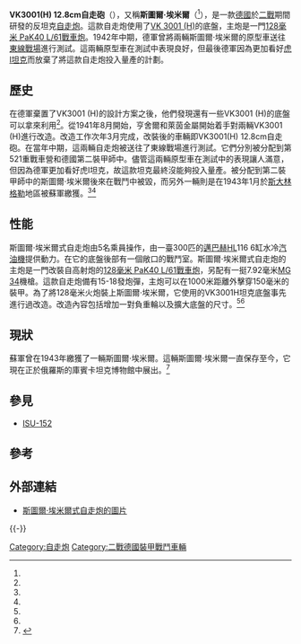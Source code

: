 {{noteTA
|G1=Military
}}
{{Infobox Weapon
|name=VK3001(H) 12.8cm自走砲 <ref name=FF>{{cite web|url=http://www.flamesofwar.com/hobby.aspx?art_id=1936|title=Dicker Max and Sturer Emil in Combat|accessdate=2014-08-24|archive-date=2020-09-22|archive-url=https://web.archive.org/web/20200922195912/https://www.flamesofwar.com/hobby.aspx?art_id=1936|dead-url=no}}</ref><br>斯圖爾·埃米爾 [[File:Flag_of_German_Reich_(1935–1945).svg|30px]]
|image=File:German heavy SP gun on VK3001(H) chassis.JPG
|image_size=300px 
|caption=現藏於[[庫賓卡坦克博物館|庫賓卡坦克博物館]]的斯圖爾·埃米爾式自走炮
|origin={{Flag|納粹德國}}
|type=[[自走炮|自走炮]]<br>[[驅逐戰車|驅逐戰車]]
<!-- Type selection -->
|is_ranged=
|is_bladed=
|is_explosive=
|is_artillery=
|is_vehicle=yes
|is_missile=
|is_UK=
<!-- Service history -->
|service= 1942-1943
|used_by={{Flag|納粹德國}}
|wars= [[第二次世界大戰|第二次世界大戰]]
<!-- Production history -->
|designer= 
|design_date= 1941
|manufacturer=
|unit_cost=
|production_date=1942
|number= 2輛
|variants= 
| spec_label=若非註明，數據來源為：<ref name=AP>{{cite web|url=http://www.achtungpanzer.com/heu.htm#128|title=12.8cm Selbstfahrlafette L/61(Panzerselbstfahrlafette V)"Sturer Emil / Stubborn Emil"|accessdate=2014-08-24|archive-date=2021-02-14|archive-url=https://web.archive.org/web/20210214055245/http://www.achtungpanzer.com/heu.htm#128|dead-url=no}}</ref>
<!-- General specifications -->
|weight= 35公噸
|length= 9.7米
|part_length= 
|width=3.16米
|height=2.7米
|diameter=
|crew= 5人
<!-- Vehicle/missile specifications -->
|armour= 15 - 50 毫米
|primary_armament=[[12.8厘米40年式高射炮|128毫米 PaK40 L/61]][[戰車炮|戰車炮]]
|secondary_armament=1挺7.92毫米[[MG_34|MG 34]]機槍
|engine=[[邁巴赫|邁巴赫]]HL116 6缸水冷[[汽油機|汽油機]]
|engine_power=300匹
|transmission=
|payload_capacity=
|fuel_capacity=450公升
|pw_ratio= 8.57匹/公噸
|suspension=
|clearance=
|vehicle_range=
|speed=25公里/時
|guidance=
}}
'''VK3001(H) 12.8cm自走砲'''（{{lang-de|12.8 cm Selbstfahrlafette auf VK3001(H)}}），又稱'''斯圖爾·埃米爾'''（{{lang-de| Sturer Emil}}<ref name=FF/>），是一款[[納粹德國|德國]]於[[第二次世界大战|二戰]]期間研發的反坦克[[自走炮|自走炮]]。這款自走炮使用了[[VK_3001_(H)|VK 3001 (H)]]的底盤，主炮是一門[[12.8厘米40年式高射炮|128毫米 PaK40 L/61]][[戰車炮|戰車炮]]。1942年中期，德軍曾將兩輛斯圖爾·埃米爾的原型車送往[[蘇德戰爭|東線戰場]]進行測試。這兩輛原型車在測試中表現良好，但最後德軍因為更加看好[[虎I坦克|虎I坦克]]而放棄了將這款自走炮投入量產的計劃。

==歷史==
在德軍棄置了VK3001 (H)的設計方案之後，他們發現還有一些VK3001 (H)的底盤可以拿來利用<ref name="Bradford2009"/>。從1941年8月開始，亨舍爾和萊茵金屬開始着手對兩輛VK3001 (H)進行改造。改造工作次年3月完成，改裝後的車輛即VK3001(H) 12.8cm自走砲。在當年中期，這兩輛自走炮被送往了東線戰場進行測試。它們分別被分配到第521重戰車營和德國第二裝甲師中。儘管這兩輛原型車在測試中的表現讓人滿意，但因為德軍更加看好虎I坦克，故這款坦克最終沒能夠投入量產。被分配到第二裝甲師中的斯圖爾·埃米爾後來在戰鬥中被毀，而另外一輛則是在1943年1月於[[斯大林格勒|斯大林格勒]]地區被蘇軍繳獲。<ref name=FF/><ref name=AP/>

==性能==
斯圖爾·埃米爾式自走炮由5名乘員操作，由一臺300匹的[[邁巴赫|邁巴赫]]HL116 6缸水冷[[汽油機|汽油機]]提供動力。在它的底盤後部有一個敞口的戰鬥室。斯圖爾·埃米爾式自走炮的主炮是一門改裝自高射炮的[[12.8厘米40年式高射炮|128毫米 PaK40 L/61]][[戰車炮|戰車炮]]，另配有一挺7.92毫米[[MG_34|MG 34]]機槍。這款自走炮備有15-18發炮彈，主炮可以在1000米距離外擊穿150毫米的裝甲。為了將128毫米火炮裝上斯圖爾·埃米爾，它使用的VK3001H坦克底盤事先進行過改造。改造內容包括增加一對負重輪以及擴大底盤的尺寸。<ref name=FF/><ref name=AP/>

==現狀==
蘇軍曾在1943年繳獲了一輛斯圖爾·埃米爾。這輛斯圖爾·埃米爾一直保存至今，它現在正於俄羅斯的庫賓卡坦克博物館中展出。<ref name="Bradford2009">{{cite book|author=George Bradford|title=Axis Armored Fighting Vehicles|url=http://books.google.com/books?id=-SQ6uIpk60AC&pg=PA32|date=1 September 2009|publisher=Stackpole Books|isbn=978-0-8117-4005-0|pages=32–}}</ref>

==參見==
{{戰車主題}}
*[[ISU-152|ISU-152]]

==參考==
{{reflist}}

==外部連結==
*[http://photobucket.com/images/sturer%20emil?page=1 斯圖爾·埃米爾式自走炮的圖片] {{Wayback|url=http://photobucket.com/images/sturer%20emil?page=1 |date=20161005220930 }}
{{-}}
{{WWIIGermanAFVs}}

[[Category:自走炮|Category:自走炮]]
[[Category:二戰德國裝甲戰鬥車輛|Category:二戰德國裝甲戰鬥車輛]]